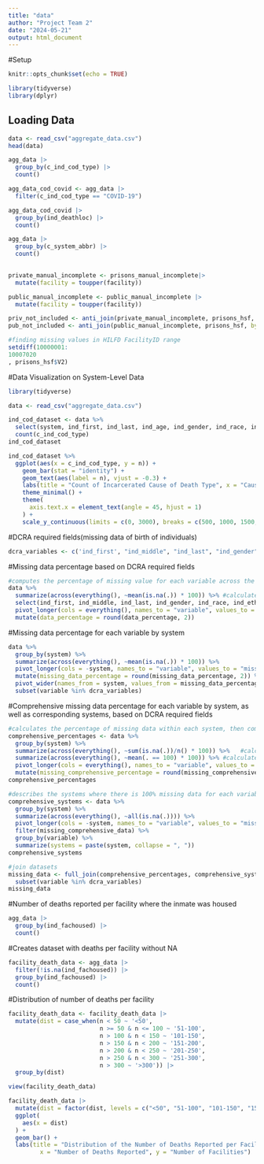 ```yaml
---
title: "data"
author: "Project Team 2"
date: "2024-05-21"
output: html_document
---
```


#Setup

```r
knitr::opts_chunk$set(echo = TRUE)

library(tidyverse)
library(dplyr)
```

## Loading Data

```r
data <- read_csv("aggregate_data.csv")
head(data)
```

```r
agg_data |> 
  group_by(c_ind_cod_type) |>
  count()

agg_data_cod_covid <- agg_data |> 
  filter(c_ind_cod_type == "COVID-19")

agg_data_cod_covid |> 
  group_by(ind_deathloc) |>
  count()

agg_data |> 
  group_by(c_system_abbr) |> 
  count()
  
```

```r

private_manual_incomplete <- prisons_manual_incomplete|> 
  mutate(facility = toupper(facility))

public_manual_incomplete <- public_manual_incomplete |> 
  mutate(facility = toupper(facility))

```

```r

priv_not_included <- anti_join(private_manual_incomplete, prisons_hsf, by="hsf_facility_name")
pub_not_included <- anti_join(public_manual_incomplete, prisons_hsf, by="hsf_facility_name")
```

```r

#finding missing values in HILFD FacilityID range
setdiff(10000001:	
10007020
, prisons_hsf$V2)
```

#Data Visualization on System-Level Data

```r
library(tidyverse)

data <- read_csv("aggregate_data.csv")

ind_cod_dataset <- data %>% 
  select(system, ind_first, ind_last, ind_age, ind_gender, ind_race, ind_deathloc, ind_dod, ind_cod, c_ind_cod_type) %>% 
  count(c_ind_cod_type) 
ind_cod_dataset

ind_cod_dataset %>% 
  ggplot(aes(x = c_ind_cod_type, y = n)) + 
    geom_bar(stat = "identity") +
    geom_text(aes(label = n), vjust = -0.3) +
    labs(title = "Count of Incarcerated Cause of Death Type", x = "Cause of Death Type", y = "Count") + 
    theme_minimal() + 
    theme(
      axis.text.x = element_text(angle = 45, hjust = 1)
    ) + 
    scale_y_continuous(limits = c(0, 3000), breaks = c(500, 1000, 1500, 2000, 2500, 3000))

```

#DCRA required fields(missing data of birth of individuals) 
```r
dcra_variables <- c('ind_first', "ind_middle", "ind_last", "ind_gender", "ind_race", "ind_ethnicity", "ind_dod", "ind_tod", "ind_deathloc", "ind_cod", "ind_fachoused")
```

#Missing data percentage based on DCRA required fields
```r
#computes the percentage of missing value for each variable across the entire dataset
data %>% 
  summarize(across(everything(), ~mean(is.na(.)) * 100)) %>% #calculates percentage of missing values for each column
  select(ind_first, ind_middle, ind_last, ind_gender, ind_race, ind_ethnicity, ind_dod, ind_tod, ind_deathloc, ind_cod, ind_fachoused) %>% 
  pivot_longer(cols = everything(), names_to = "variable", values_to = "missing_data_percentage") %>% 
  mutate(data_percentage = round(data_percentage, 2))
```

#Missing data percentage for each variable by system
```r
data %>% 
  group_by(system) %>% 
  summarize(across(everything(), ~mean(is.na(.)) * 100)) %>% 
  pivot_longer(cols = -system, names_to = "variable", values_to = "missing_data_percentage") %>% 
  mutate(missing_data_percentage = round(missing_data_percentage, 2)) %>% 
  pivot_wider(names_from = system, values_from = missing_data_percentage) %>% 
  subset(variable %in% dcra_variables)
```

#Comprehensive missing data percentage for each variable by system, as well as corresponding systems, based on DCRA required fields
```r
#calculates the percentage of missing data within each system, then computes the percentage of systems where there is 100% missing data for each variable 
comprehensive_percentages <- data %>% 
  group_by(system) %>% 
  summarize(across(everything(), ~sum(is.na(.))/n() * 100)) %>%   #calculates percentage of missing values for each variable for a given system 
  summarize(across(everything(), ~mean(. == 100) * 100)) %>% #calculates percentage of systems that are missing 100% of the data for a given variable 
  pivot_longer(cols = everything(), names_to = "variable", values_to = "missing_comprehensive_percentage") %>% 
  mutate(missing_comprehensive_percentage = round(missing_comprehensive_percentage, 2)) 
comprehensive_percentages

#describes the systems where there is 100% missing data for each variable 
comprehensive_systems <- data %>% 
  group_by(system) %>% 
  summarize(across(everything(), ~all(is.na(.)))) %>% 
  pivot_longer(cols = -system, names_to = "variable", values_to = "missing_comprehensive_data") %>% 
  filter(missing_comprehensive_data) %>% 
  group_by(variable) %>% 
  summarize(systems = paste(system, collapse = ", "))
comprehensive_systems

#join datasets 
missing_data <- full_join(comprehensive_percentages, comprehensive_systems, by = "variable") %>% 
  subset(variable %in% dcra_variables)
missing_data
```

#Number of deaths reported per facility where the inmate was housed

```r
agg_data |>
  group_by(ind_fachoused) |>
  count()
```

#Creates dataset with deaths per facility without NA

```r
facility_death_data <- agg_data |>
  filter(!is.na(ind_fachoused)) |>
  group_by(ind_fachoused) |>
  count()
```

#Distribution of number of deaths per facility

```r
facility_death_data <- facility_death_data |>
  mutate(dist = case_when(n < 50 ~ '<50',
                          n >= 50 & n <= 100 ~ '51-100',
                          n > 100 & n < 150 ~ '101-150',
                          n > 150 & n < 200 ~ '151-200',
                          n > 200 & n < 250 ~ '201-250',
                          n > 250 & n < 300 ~ '251-300',
                          n > 300 ~ '>300')) |>
  group_by(dist)

view(facility_death_data)
```

```r
facility_death_data |>
  mutate(dist = factor(dist, levels = c("<50", "51-100", "101-150", "151-200", "201-250", "251-300", ">300"))) |>
  ggplot(
    aes(x = dist)
  ) +
  geom_bar() +
  labs(title = "Distribution of the Number of Deaths Reported per Facility", 
         x = "Number of Deaths Reported", y = "Number of Facilities")
```

